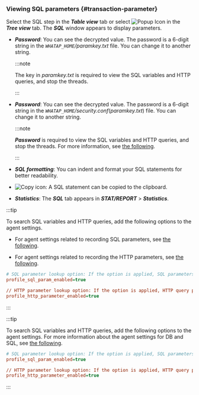 ### Viewing SQL parameters {#transaction-parameter}

Select the SQL step in the **_Table view_** tab or select ![Popup Icon](/img/ic-popup.svg) in the **_Tree view_** tab. The **_SQL_** window appears to display parameters.

<ImgLang img='sql-parameter-query.png' desc='SQL' />

<Xclude product='java'>

- **_Password_**: You can see the decrypted value. The password is a 6-digit string in the _`WHATAP_HOME`/paramkey.txt_ file. You can change it to another string.

  :::note

  The key in _paramkey.txt_ is required to view the SQL variables and HTTP queries, and stop the threads.

  :::

</Xclude>

<InDoc product='java'>

- **_Password_**: You can see the decrypted value. The password is a 6-digit string in the _`WHATAP_HOME`/security.conf_(_paramkey.txt_) file. You can change it to another string.

  :::note

  **_Password_** is required to view the SQL variables and HTTP queries, and stop the threads. For more information, see [the following](install-agent#security).

  :::

</InDoc>

- **_SQL formatting_**: You can indent and format your SQL statements for better readability.

- ![Copy icon](/img/ico-copy.svg): A SQL statement can be copied to the clipboard.

- **_Statistics_**: The **_SQL_** tab appears in **_STAT/REPORT_** > **_Statistics_**.

<Xclude product='kubernetes'>

:::tip

To search SQL variables and HTTP queries, add the following options to the agent settings.

- For agent settings related to recording SQL parameters, see [the following](agent-dbsql#profile-sql-param).

- For agent settings related to recording the HTTP parameters, see [the following](agent-transaction#profile_http_parameter).

```ini title='whatap.conf'
# SQL parameter lookup option: If the option is applied, SQL parameters are collected after being encrypted.
profile_sql_param_enabled=true 

// HTTP parameter lookup option: If the option is applied, HTTP query parameters are collected after being encrypted.
profile_http_parameter_enabled=true 
```

:::

</Xclude>

<InDoc product='kubernetes'>

:::tip

To search SQL variables and HTTP queries, add the following options to the agent settings. For more information about the agent settings for DB and SQL, see [the following](../java/agent-dbsql).

```ini title='whatap.conf'
# SQL parameter lookup option: If the option is applied, SQL parameters are collected after being encrypted.
profile_sql_param_enabled=true 

// HTTP parameter lookup option: If the option is applied, HTTP query parameters are collected after being encrypted.
profile_http_parameter_enabled=true 
```

:::

</InDoc>
